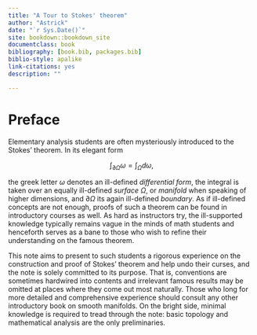 ```yaml
---
title: "A Tour to Stokes' theorem"
author: "Astrick"
date: "`r Sys.Date()`"
site: bookdown::bookdown_site
documentclass: book
bibliography: [book.bib, packages.bib]
biblio-style: apalike
link-citations: yes
description: ""

---
```






<!-- latex macros-->
\newcommand{\abs}[1]{\lvert{#1}\rvert}
\newcommand{\as}{\mathop{\mathrm{as}}}
\newcommand{\supp}{\mathop{\mathrm{supp}}}
\newcommand{\par}[1]{\left({#1}\right)}
\newcommand{\case}[1]{\begin{cases} #1 \end{cases}}
\newcommand{\inv}[1]{{#1}^{-1}}
\newcommand{\dpartial}[2]{\frac{\partial {#1}}{\partial {#2}}}
\renewcommand{\angle}[1]{\langle{#1}\rangle}


# Preface {-}

Elementary analysis students are often mysteriously introduced to the Stokes' theorem. In its elegant form

$$∫_{∂Ω} ω = ∫_Ω dω,$$

the greek letter $ω$ denotes an ill-defined *differential form*, the integral is taken over an equally ill-defined *surface* $Ω$, or *manifold* when speaking of higher dimensions, and $∂Ω$ its again ill-defined *boundary*.  As if ill-defined concepts are not enough, proofs of such a theorem can be found in introductory courses as well. As hard as instructors try, the ill-supported knowledge typically remains vague in the minds of math students and henceforth serves as a bane to those who wish to refine their understanding on the famous theorem. 

This note aims to present to such students a rigorous experience on the construction and proof of Stokes' theorem and help undo their curses, and the note is solely committed to its purpose. That is, conventions are sometimes hardwired into contents and irrelevant famous results may be omitted at places where they come out most naturally. Those who long for more detailed and comprehensive experience should consult any other introductory book on smooth manifolds. On the bright side, minimal knowledge is required to tread through the note: basic topology and mathematical analysis are the only preliminaries. 